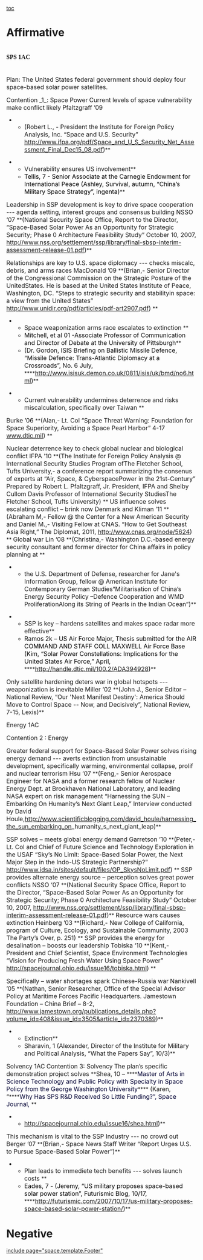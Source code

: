 [[toc]]
=Affirmative= 
=<span style="font-family: 'Times New Roman','serif'; font-size: 16px;">SPS 1AC</span>= 
= = 
<span style="font-size: 16px;">Plan: The United States federal government should deploy four space-based solar power satellites. </span>

<span style="font-size: 16px;">Contention _1_: Space Power</span>
<span style="font-size: 16px;">Current levels of space vulnerability make conflict likely</span>
<span style="font-size: 16px;">Pfaltzgraff ’09 </span>
**<span style="font-size: 16px;">(Robert L., - President the Institute for Foreign Policy Analysis, Inc. “Space and U.S. Security” [[http://www.ifpa.org/pdf/Space_and_U_S_Security_Net_Assessment_Final_Dec15_08.pdf]])</span>**


**<span style="font-size: 16px;">Vulnerability ensures US involvement</span>**
**<span style="color: black; font-size: 16px;">Tellis, 7 - Senior Associate at the Carnegie Endowment for International Peace (Ashley, Survival, autumn, “China’s Military Space Strategy”, ingenta)</span>**


<span style="font-size: 16px;">Leadership in SSP development is key to drive space cooperation --- agenda setting, interest groups and consensus building </span>
<span style="font-size: 16px;">NSSO ‘07 </span>**<span style="font-size: 16px;">(National Security Space Office, Report to the Director, “Space-Based Solar Power As an Opportunity for Strategic Security; Phase 0 Architecture Feasibility Study” October 10, 2007, http://www.nss.org/settlement/ssp/library/final-sbsp-interim-assessment-release-01.pdf)</span>**

<span style="font-size: 16px;">Relationships are key to U.S. space diplomacy --- checks miscalc, debris, and arms races </span>
<span style="font-size: 16px;">MacDonald ’09 </span>**<span style="font-size: 16px;">(Brian,- Senior Director of the Congressional Commission on the Strategic Posture of the UnitedStates. He is based at the United States Institute of Peace, Washington, DC. “Steps to strategic security and stabilityin space: a view from the United States” [[http://www.unidir.org/pdf/articles/pdf-art2907.pdf]]) </span>**

**<span style="font-size: 16px;">Space weaponization arms race escalates to extinction </span>**
**<span style="color: #0d0d0d; font-size: 16px;">Mitchell, et al 01 -Associate Professor of Communication and Director of Debate at the University of Pittsburgh</span>**
**<span style="color: #0d0d0d; font-size: 16px;">(Dr. Gordon, ISIS Briefing on Ballistic Missile Defence, “Missile Defence: Trans-Atlantic Diplomacy at a Crossroads”, No. 6 July, </span>****<span style="color: #0d0d0d; font-size: 16px;">[[http://www.isisuk.demon.co.uk/0811/isis/uk/bmd/no6.html]])</span>**

**<span style="font-size: 16px;">Current vulnerability undermines deterrence and risks miscalculation, specifically over Taiwan </span>**
<span style="font-size: 16px;">Burke ’06 </span>**<span style="font-size: 16px;">(Alan,- Lt. Col “Space Threat Warning: Foundation for Space Superiority, Avoiding a Space Pearl Harbor” 4-17 [[http://www.dtic.mil/|www.dtic.mil]]) </span>**

<span style="font-size: 16px;">Nuclear deterrence key to check global nuclear and biological conflict </span>
<span style="font-size: 16px;">IFPA ’10 </span>**<span style="font-size: 16px;">(The Institute for Foreign Policy Analysis @ International Security Studies Program ofThe Fletcher School, Tufts University,- a conference report summarizing the consenus of experts at “Air, Space, & CyberspacePower in the 21st-Century” Prepared by Robert L. Pfaltzgraff, Jr. President, IFPA and Shelby Cullom Davis Professor of International Security StudiesThe Fletcher School, Tufts University) </span>**
<span style="font-size: 16px;">US influence solves escalating conflict – brink now </span>
<span style="font-size: 16px;">Denmark and Kliman ’11 </span>**<span style="font-size: 16px;">(Abraham M,- Fellow @ the Center for a New American Security and Daniel M.,- Visiting Fellow at CNAS. “How to Get Southeast Asia Right,” The Diplomat, 2011, http://www.cnas.org/node/5624) </span>**
<span style="font-size: 16px;">Global war </span>
<span style="font-size: 16px;">Lin ‘08 </span>**<span style="font-size: 16px;">(Christina,- Washington D.C.-based energy security consultant and former director for China affairs in policy planning at </span>**
**<span style="font-size: 16px;">the U.S. Department of Defense, researcher for Jane's Information Group, fellow @ American Institute for Contemporary German Studies“Militarisation of China’s Energy Security Policy –Defence Cooperation and WMD ProliferationAlong its String of Pearls in the Indian Ocean”)</span>**

**<span style="font-size: 16px;">SSP is key – hardens satellites and makes space radar more effective</span>**
**<span style="color: black; font-size: 16px;">Ramos 2k – US Air Force Major, Thesis submitted for the AIR COMMAND AND STAFF COLL MAXWELL Air Force Base (Kim, “Solar Power Constellations: Implications for the United States Air Force,” April, </span>****<span style="color: black; font-size: 16px;">[[http://handle.dtic.mil/100.2/ADA394928]])</span>**

<span style="font-size: 16px;">Only satellite hardening deters war in global hotspots --- weaponization is inevitable </span>
<span style="font-size: 16px;">Miller ‘02 </span>**<span style="font-size: 16px;">(John J., Senior Editor – National Review, “Our 'Next Manifest Destiny': America Should Move to Control Space -- Now, and Decisively”, National Review, 7-15, Lexis)</span>**

<span style="font-size: 16px;">Energy 1AC</span>

<span style="font-size: 16px;">Contention 2 : Energy </span>

<span style="font-size: 16px;">Greater federal support for Space-Based Solar Power solves rising energy demand --- averts extinction from unsustainable development, specifically warming, environmental collapse, prolif and nuclear terrorism </span>
<span style="font-size: 16px;">Hsu ‘07 </span>**<span style="font-size: 16px;">(Feng,- Senior Aerospace Engineer for NASA and a former research fellow of Nuclear Energy Dept. at Brookhaven National Laboratory, and leading NASA expert on risk management “Harnessing the SUN – Embarking On Humanity’s Next Giant Leap,” Interview conducted by David Houle,[[http://www.scientificblogging.com/david_houle/harnessing_the_sun_embarking_]]on_humanity_s_next_giant_leap)</span>**

<span style="font-size: 16px;">SSP solves – meets global energy demand </span>
<span style="font-size: 16px;">Garretson ’10 </span>**<span style="font-size: 16px;">(Peter,- Lt. Col and Chief of Future Science and Technology Exploration in the USAF “Sky’s No Limit: Space-Based Solar Power, the Next Major Step in the Indo-US Strategic Partnership?” http://www.idsa.in/sites/default/files/OP_SkysNoLimit.pdf) </span>**
<span style="font-size: 16px;">SSP provides alternate energy source – perception solves great power conflicts</span>
<span style="font-size: 16px;">NSSO ‘07 </span>**<span style="font-size: 16px;">(National Security Space Office, Report to the Director, “Space-Based Solar Power As an Opportunity for Strategic Security; Phase 0 Architecture Feasibility Study” October 10, 2007, http://www.nss.org/settlement/ssp/library/final-sbsp-interim-assessment-release-01.pdf)</span>**
<span style="font-size: 16px;">Resource wars causes extinction</span>
<span style="font-size: 16px;">Heinberg ’03 </span>**<span style="font-size: 16px;">(Richard,- New College of California, program of Culture, Ecology, and Sustainable Community, 2003 The Party’s Over, p. 251) </span>**
<span style="font-size: 16px;">SSP provides the energy for desalination – boosts our leadership </span>
<span style="font-size: 16px;">Tobiska ‘10 </span>**<span style="font-size: 16px;">(Kent,- President and Chief Scientist, Space Environment Technologies “Vision for Producing Fresh Water Using Space Power” [[http://spacejournal.ohio.edu/issue16/tobiska.html]]) </span>**

<span style="font-size: 16px;">Specifically – water shortages spark Chinese-Russia war</span>
<span style="font-size: 16px;">Nankivell ’05 </span>**<span style="font-size: 16px;">(Nathan, Senior Researcher, Office of the Special Advisor Policy at Maritime Forces Pacific Headquarters. Jamestown Foundation – China Brief – 8-2, http://www.jamestown.org/publications_details.php?volume_id=408&issue_id=3505&article_id=2370389)</span>**

**<span style="font-size: 16px;">Extinction</span>**
**<span style="font-size: 16px;">Sharavin, 1 (Alexander, Director of the Institute for Military and Political Analysis, “What the Papers Say”, 10/3)</span>**
<span style="font-size: 16px;">Solvency 1AC</span>
<span style="font-size: 16px;">Contention 3: Solvency</span>
<span style="font-size: 16px;">The plan’s specific demonstration project solves </span>
<span class="Underline">**<span style="font-size: 16px;">Shea, 10 – </span>**</span><span class="apple-style-span">**<span style="color: #000033; font-size: 16px;">Master of Arts in Science Technology and Public Policy with Specialty in Space Policy from the George Washington University</span>**</span><span class="Underline">**<span style="font-size: 16px;"> (Karen, “</span>**</span><span class="apple-style-span">**<span style="color: #000033; font-size: 16px;">Why Has SPS R&D Received So Little Funding?”, Space Journal, </span>**</span>
**<span style="font-size: 16px;">[[http://spacejournal.ohio.edu/issue16/shea.html]])</span>**


<span style="font-size: 16px;">This mechanism is vital to the SSP Industry --- no crowd out </span>
<span style="font-size: 16px;">Berger ’07 </span>**<span style="font-size: 16px;">(Brian,- Space News Staff Writer “Report Urges U.S. to Pursue Space-Based Solar Power”)</span>**

**<span style="font-size: 16px;">Plan leads to immediete tech benefits --- solves launch costs </span>**
**<span style="color: black; font-size: 16px;">Eades, 7 - (Jeremy, “US military proposes space-based solar power station”, Futurismic Blog, 10/17, </span>****<span style="color: black; font-size: 16px;">[[http://futurismic.com/2007/10/17/us-military-proposes-space-based-solar-power-station/]])</span>**
=Negative= 

[[include page="space.template.Footer"]]